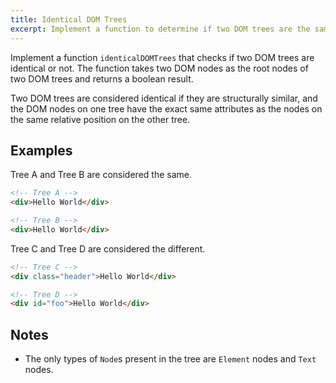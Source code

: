 ```yaml
---
title: Identical DOM Trees
excerpt: Implement a function to determine if two DOM trees are the same
---
```


Implement a function `identicalDOMTrees` that checks if two DOM trees are identical or not. The function takes two DOM nodes as the root nodes of two DOM trees and returns a boolean result.

Two DOM trees are considered identical if they are structurally similar, and the DOM nodes on one tree have the exact same attributes as the nodes on the same relative position on the other tree.

## Examples

Tree A and Tree B are considered the same.

```html
<!-- Tree A -->
<div>Hello World</div>

<!-- Tree B -->
<div>Hello World</div>
```

Tree C and Tree D are considered the different.

```html
<!-- Tree C -->
<div class="header">Hello World</div>

<!-- Tree D -->
<div id="foo">Hello World</div>
```

## Notes

- The only types of `Node`s present in the tree are `Element` nodes and `Text` nodes.
